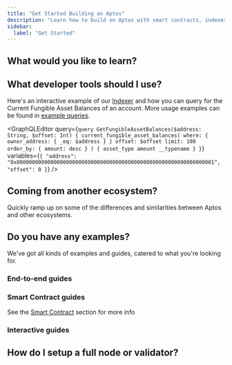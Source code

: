 ```yaml
---
title: "Get Started Building on Aptos"
description: "Learn how to build on Aptos with smart contracts, indexer queries, SDKs, APIs, and comprehensive developer resources"
sidebar:
  label: "Get Started"
---
```




## What would you like to learn?

<CardGrid>
  <LinkCard href="/build/smart-contracts" title="Smart Contracts" description="Learn how to write smart contracts on Aptos with the Move programming language." />

  <LinkCard href="/build/indexer" title="Query Data" description="Use the Aptos Indexer to query for on-chain data efficiently." />

  <LinkCard href="/network/blockchain/blockchain-deep-dive" title="Blockchain Infrastructure" description="Learn the different components of the Aptos blockchain's infrastructure." />
</CardGrid>

## What developer tools should I use?

<CardGrid>
  <LinkCard href="/build/sdks" title="SDKs" description="Use our TypeScript, Python, Rust, and other SDKs to submit transactions and read on-chain data." />

  <LinkCard href="/build/indexer" title="Indexer" description="Query for on-chain data like account balances, historical transactions, NFTs by account, and more." />

  <LinkCard href="/build/cli" title="CLI" description="Compile and profile Move smart contracts, run a local network, and more with the Aptos CLI." />
</CardGrid>

Here's an interactive example of our [Indexer](/build/indexer) and how you can query for the Current Fungible Asset Balances of an account. More usage examples can be found in [example queries](/build/indexer/indexer-api/fungible-asset-balances).

<GraphQLEditor
  query={`query GetFungibleAssetBalances($address: String, $offset: Int) {
  current_fungible_asset_balances(
    where: { owner_address: { _eq: $address } }
    offset: $offset
    limit: 100
    order_by: { amount: desc }
  ) {
    asset_type
    amount
    __typename
  }
}`}
  variables={`{
  "address": "0x0000000000000000000000000000000000000000000000000000000000000001",
  "offset": 0
}`}
/>

## Coming from another ecosystem?

Quickly ramp up on some of the differences and similarities between Aptos and other ecosystems.

<CardGrid>
  <LinkCard href="/build/get-started/ethereum-cheatsheet" title="Ethereum / EVM to Aptos Cheatsheet" />

  <LinkCard href="/build/get-started/solana-cheatsheet" title="Solana / SVM to Aptos Cheatsheet" />

  <LinkCard href="/network/blockchain/move#comparison-to-other-vms" title="VM Comparison" />
</CardGrid>

## Do you have any examples?

We've got all kinds of examples and guides, catered to what you're looking for.

### End-to-end guides

<CardGrid>
  <LinkCard href="/build/guides/first-transaction" title="Your First Transaction" description="This tutorial describes how to generate and submit transactions to the Aptos blockchain, and verify these submitted transactions." />

  <LinkCard href="/build/guides/your-first-nft" title="Your First NFT" description="This tutorial describes how to create and transfer non-fungible assets on the Aptos blockchain." />

  <LinkCard href="/build/guides/first-fungible-asset" title="Your First Fungible Asset" description="This tutorial introduces how you can compile, deploy, and mint your own fungible asset (FA), named FACoin." />
</CardGrid>

### Smart Contract guides

See the [Smart Contract](/build/smart-contracts) section for more info

<CardGrid>
  <LinkCard href="/build/guides/build-e2e-dapp/1-create-smart-contract" title="Create a Smart Contract" description="This is the first chapter of the tutorial on building an end-to-end dapp on Aptos." />

  <LinkCard href="https://github.com/aptos-labs/aptos-core/tree/main/aptos-move/move-examples" title="Aptos Move Examples" description="30+ examples on how to develop Move on Aptos" target="_blank" />

  <LinkCard href="https://github.com/aptos-labs/aptos-core/tree/main/aptos-move/move-examples/move-tutorial" title="Move Tutorial" description="Covers the basics of programming with Move" target="_blank" />
</CardGrid>

### Interactive guides

<CardGrid>
  <LinkCard href="https://learn.aptoslabs.com/en/workshops" title="Aptos Learn" description="Basic and advanced guides" target="_blank" />

  <LinkCard href="https://movespiders.com" title="Move Spiders" description="Learn about Move with a friendly spider mascot by Move Spiders" target="_blank" />

  <LinkCard href="https://www.aptosshores.com" title="Aptos Shores" description="Learn about Move with Aptos Shores" target="_blank" />
</CardGrid>

## How do I setup a full node or validator?

<CardGrid>
  <LinkCard href="/network/nodes/full-node" title="Setup a full node" />

  <LinkCard href="/network/nodes/validator-node" title="Setup a validator" />
</CardGrid>
